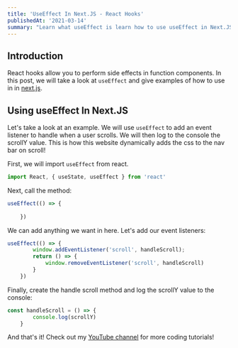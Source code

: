 ```yaml
---
title: 'UseEffect In Next.JS - React Hooks'
publishedAt: '2021-03-14'
summary: "Learn what useEffect is learn how to use useEffect in Next.JS."
---
```


## Introduction

React hooks allow you to perform side effects in function components. In this post, we will take a look at ```useEffect``` and give examples
of how to use in in [next.js](https://nextjs.org/).

## Using useEffect In Next.JS

Let's take a look at an example. We will use ```useEffect``` to add an event listener
to handle when a user scrolls. We will then log to the console the scrollY value. This is how this website dynamically adds
the css to the nav bar on scroll!

First, we will import ```useEffect``` from react.

```javascript
import React, { useState, useEffect } from 'react'
```

Next, call the method:

```javascript
useEffect(() => {
        
    })
```

We can add anything we want in here. Let's add our event listeners:

```javascript
useEffect(() => {
        window.addEventListener('scroll', handleScroll);
        return () => {
            window.removeEventListener('scroll', handleScroll)
        }
    })
```

Finally, create the handle scroll method and log the scrollY value to the console:

```javascript
const handleScroll = () => {
        console.log(scrollY)
    }
```

And that's it! Check out my [YouTube channel](https://youtube.com/jamesli) for more coding tutorials!